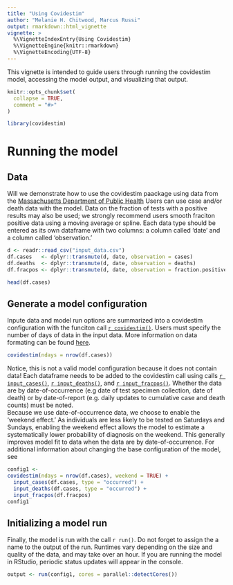 ```yaml
---
title: "Using Covidestim"
author: "Melanie H. Chitwood, Marcus Russi" 
output: rmarkdown::html_vignette
vignette: >
  %\VignetteIndexEntry{Using Covidestim}
  %\VignetteEngine{knitr::rmarkdown}
  %\VignetteEncoding{UTF-8}
---
```

This vignette is intended to guide users through running the covidestim model, 
accessing the model output, and visualizing that output. 

```r
knitr::opts_chunk$set(
  collapse = TRUE,
  comment = "#>"
)
```

```r
library(covidestim)
```

# Running the model 
## Data
Will we demonstrate how to use the covidestim paackage using data from the [Massachusetts Department of Public Health](https://www.mass.gov/info-details/archive-of-covid-19-cases-in-massachusetts) 
Users can use case and/or death data with the model. Data on the fraction of tests with a positive results may also be used; we strongly recommend users smooth fraciton positive data using a moving average or spline. Each data type should be entered as its own dataframe with two columns: a column called 'date' and a column called 'observation.' 

```r
d <- readr::read_csv("input_data.csv")
df.cases   <- dplyr::transmute(d, date, observation = cases)
df.deaths  <- dplyr::transmute(d, date, observation = deaths)
df.fracpos <- dplyr::transmute(d, date, observation = fraction.positive)
```
```r
head(df.cases)
```
## Generate a model configuration 
Inpute data and model run options are summarized into a covidestim configuration with the funciton call [`r covidestim()`](\code{?covidestim}). Users must specify the number of days of data in the input data. More information on data formating can be found [here](\code{?input_cases}). 
```r
covidestim(ndays = nrow(df.cases)) 
```
Notice, this is not a valid model configuration because it does not contain data! Each dataframe needs to be added to the covidestim call using calls [`r input_cases()`](\code{?input_cases}), [`r input_deaths()`](\code{?input_deaths}), and [`r input_fracpos()`](\code{?input_fracpos}). Whether the data are by date-of-occurrence (e.g date of test specimen collection, date of death) or by date-of-report (e.g. daily updates to cumulative case and death counts) must be noted.   
Because we use date-of-occurrence data, we choose to enable the 'weekend effect.' As individuals are less likely to be tested on Saturdays and Sundays, enabling the weekend effect allows the model to estimate a systematically lower probability of diagnosis on the weekend. This generally improves model fit to data when the data are by date-of-occurrence. 
For additional information about changing the base configuration of the model, see \code{?covidestim}
```r
config1 <-
covidestim(ndays = nrow(df.cases), weekend = TRUE) +
  input_cases(df.cases, type = "occurred") + 
  input_deaths(df.cases, type = "occurred") + 
  input_fracpos(df.fracpos)
config1
```
## Initializing a model run
Finally, the model is run with the call `r run()`. Do not forget to assign the a name to the output of the run. Runtimes vary depending on the size and quality of the data, and may take over an hour. If you are running the model in RStudio, periodic status updates will appear in the console. 
```r
output <- run(config1, cores = parallel::detectCores())
```








